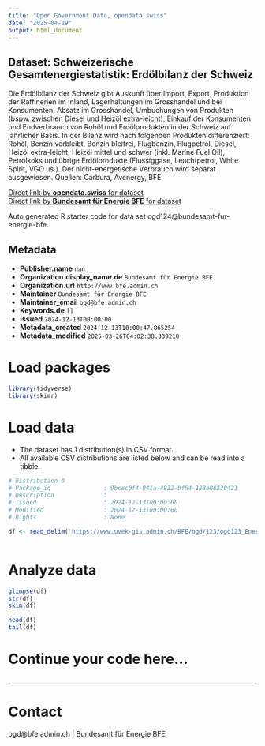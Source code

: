 ```yaml
---
title: "Open Government Data, opendata.swiss"
date: "2025-04-19"
output: html_document
---
```


## Dataset: Schweizerische Gesamtenergiestatistik: Erdölbilanz der Schweiz

Die Erdölbilanz der Schweiz gibt Auskunft über Import, Export, Produktion der Raffinerien im Inland, Lagerhaltungen im Grosshandel und bei Konsumenten, Absatz im Grosshandel, Umbuchungen von Produkten (bspw. zwischen Diesel und Heizöl extra-leicht), Einkauf der Konsumenten und Endverbrauch von Rohöl und Erdölprodukten in der Schweiz auf jährlicher Basis. In der Bilanz wird nach folgenden Produkten differenziert: Rohöl, Benzin verbleibt, Benzin bleifrei, Flugbenzin, Flugpetrol, Diesel, Heizöl extra-leicht, Heizöl mittel und schwer (inkl. Marine Fuel Oil), Petrolkoks und übrige Erdölprodukte (Flussiggase, Leuchtpetrol, White Spirit, VGO us.). Der nicht-energetische Verbrauch wird separat ausgewiesen. Quellen: Carbura, Avenergy, BFE

[Direct link by **opendata.swiss** for dataset](https://opendata.swiss/de/dataset/schweizerische-gesamtenergiestatistik-erdolbilanz-der-schweiz)<br>
[Direct link by **Bundesamt für Energie BFE** for dataset](https://www.bfe.admin.ch/bfe/de/home/versorgung/statistik-und-geodaten/energiestatistiken/gesamtenergiestatistik.html)

Auto generated R starter code for data set ogd124@bundesamt-fur-energie-bfe.

## Metadata

- **Publisher.name** `nan`
- **Organization.display_name.de** `Bundesamt für Energie BFE`
- **Organization.url** `http://www.bfe.admin.ch`
- **Maintainer** `Bundesamt für Energie BFE`
- **Maintainer_email** `ogd@bfe.admin.ch`
- **Keywords.de** `[]`
- **Issued** `2024-12-13T00:00:00`
- **Metadata_created** `2024-12-13T10:00:47.865254`
- **Metadata_modified** `2025-03-26T04:02:38.339210`


# Load packages

```r

library(tidyverse)
library(skimr)

```

# Load data

-   The dataset has 1 distribution(s) in CSV format.
-   All available CSV distributions are listed below and can be read into a tibble.

```r

# Distribution 0
# Package_id               : 9bcec0f4-041a-4932-bf54-183e08230421
# Description              : 
# Issued                   : 2024-12-13T00:00:00
# Modified                 : 2024-12-13T00:00:00
# Rights                   : None

df <- read_delim('https://www.uvek-gis.admin.ch/BFE/ogd/123/ogd123_Energiebilanz_erneuerbareEnergien.csv')



```

# Analyze data

```r

glimpse(df)
str(df)
skim(df)

head(df)
tail(df)

```

# Continue your code here...

```r

```

------------------------------------------------------------------------

# Contact

ogd@bfe.admin.ch | Bundesamt für Energie BFE
